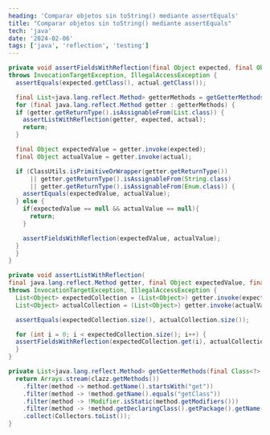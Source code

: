 ```yaml
---
heading: 'Comparar objetos sin toString() mediante assertEquals'
title: "Comparar objetos sin toString() mediante assertEquals"
tech: 'java'
date: '2024-02-06'
tags: ['java', 'reflection', 'testing']
---
```


```java
private void assertFieldsWithReflection(final Object expected, final Object actual)
throws InvocationTargetException, IllegalAccessException {
  assertEquals(expected.getClass(), actual.getClass());

  final List<java.lang.reflect.Method> getterMethods = getGetterMethods(actual.getClass());
  for (final java.lang.reflect.Method getter : getterMethods) {
  if (getter.getReturnType().isAssignableFrom(List.class)) {
    assertListWithReflection(getter, expected, actual);
    return;
  }

  final Object expectedValue = getter.invoke(expected);
  final Object actualValue = getter.invoke(actual);

  if (ClassUtils.isPrimitiveOrWrapper(getter.getReturnType())
      || getter.getReturnType().isAssignableFrom(String.class)
      || getter.getReturnType().isAssignableFrom(Enum.class)) {
    assertEquals(expectedValue, actualValue);
  } else {
    if(expectedValue == null && actualValue == null){
      return;
    }

    assertFieldsWithReflection(expectedValue, actualValue);
  }
  }
}

private void assertListWithReflection(
final java.lang.reflect.Method getter, final Object expectedValue, final Object actualValue)
throws InvocationTargetException, IllegalAccessException {
  List<Object> expectedCollection = (List<Object>) getter.invoke(expectedValue);
  List<Object> actualCollection = (List<Object>) getter.invoke(actualValue);

  assertEquals(expectedCollection.size(), actualCollection.size());

  for (int i = 0; i < expectedCollection.size(); i++) {
  assertFieldsWithReflection(expectedCollection.get(i), actualCollection.get(i));
  }
}

private List<java.lang.reflect.Method> getGetterMethods(final Class<?> clazz) {
  return Arrays.stream(clazz.getMethods())
    .filter(method -> method.getName().startsWith("get"))
    .filter(method -> !method.getName().equals("getClass"))
    .filter(method -> !Modifier.isStatic(method.getModifiers()))
    .filter(method -> !method.getDeclaringClass().getPackage().getName().startsWith("java.security"))
    .collect(Collectors.toList());
}

```
